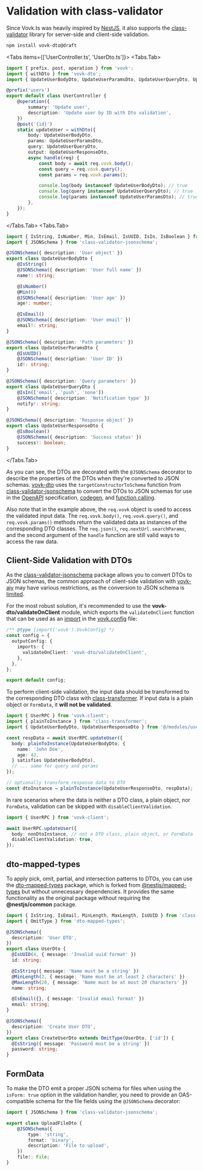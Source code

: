 
# Validation with class-validator

Since Vovk.ts was heavily inspired by [NestJS](https://nestjs.com/), it also supports the [class-validator](https://www.npmjs.com/package/class-validator) library for server-side and client-side validation.

```sh npm2yarn
npm install vovk-dto@draft
```

<Tabs items={['UserController.ts', 'UserDto.ts']}>
  <Tabs.Tab>
  
```ts filename="src/modules/user/UserController.ts"
import { prefix, post, operation } from 'vovk';
import { withDto } from 'vovk-dto';
import { UpdateUserBodyDto, UpdateUserParamsDto, UpdateUserQueryDto, UpdateUserResponseDto } from './UserDto';

@prefix('users')
export default class UserController {
    @operation({
        summary: 'Update user',
        description: 'Update user by ID with Dto validation',
    })
    @post('{id}')
    static updateUser = withDto({
        body: UpdateUserBodyDto,
        params: UpdateUserParamsDto,
        query: UpdateUserQueryDto,
        output: UpdateUserResponseDto,
        async handle(req) {
            const body = await req.vovk.body();
            const query = req.vovk.query();
            const params = req.vovk.params();

            console.log(body instanceof UpdateUserBodyDto); // true
            console.log(query instanceof UpdateUserQueryDto); // true
            console.log(params instanceof UpdateUserParamsDto); // true
        },
    });
}
```
  </Tabs.Tab>
  <Tabs.Tab>
  
```ts filename="src/modules/user/UserDto.ts"
import { IsString, IsNumber, Min, IsEmail, IsUUID, IsIn, IsBoolean } from 'class-validator';
import { JSONSchema } from 'class-validator-jsonschema';

@JSONSchema({ description: 'User object' })
export class UpdateUserBodyDto {
    @IsString()
    @JSONSchema({ description: 'User full name' })
    name!: string;

    @IsNumber()
    @Min(0)
    @JSONSchema({ description: 'User age' })
    age!: number;

    @IsEmail()
    @JSONSchema({ description: 'User email' })
    email!: string;
}

@JSONSchema({ description: 'Path parameters' })
export class UpdateUserParamsDto {
    @IsUUID()
    @JSONSchema({ description: 'User ID' })
    id!: string;
}

@JSONSchema({ description: 'Query parameters' })
export class UpdateUserQueryDto {
    @IsIn(['email', 'push', 'none'])
    @JSONSchema({ description: 'Notification type' })
    notify!: string;
}

@JSONSchema({ description: 'Response object' })
export class UpdateUserResponseDto {
    @IsBoolean()
    @JSONSchema({ description: 'Success status' })
    success!: boolean;
}
```
  
  </Tabs.Tab>
</Tabs>

As you can see, the DTOs are decorated with the `@JSONSchema` decorator to describe the properties of the DTOs when they're converted to JSON schemas. [vovk-dto](https://www.npmjs.com/package/vovk-dto) uses the `targetConstructorToSchema` function from [class-validator-jsonschema](https://www.npmjs.com/package/class-validator-jsonschema) to convert the DTOs to JSON schemas for use in the [OpenAPI](/openapi) specification, [codegen](/codegen), and [function calling](/function-calling).

Also note that in the example above, the `req.vovk` object is used to access the validated input data. The `req.vovk.body()`, `req.vovk.query()`, and `req.vovk.params()` methods return the validated data as instances of the corresponding DTO classes. The `req.json()`, `req.nextUrl.searchParams`, and the second argument of the `handle` function are still valid ways to access the raw data.

<a name="validateonclient" />

## Client-Side Validation with DTOs

As the [class-validator-jsonschema](https://www.npmjs.com/package/class-validator-jsonschema) package allows you to convert DTOs to JSON schemas, the common approach of client-side validation with [vovk-ajv](/validation/client) may have various restrictions, as the conversion to JSON schema is [limited](https://www.npmjs.com/package/class-validator-jsonschema#limitations).

For the most robust solution, it's recommended to use the **vovk-dto/validateOnClient** module, which exports the `validateOnClient` function that can be used as an [import](/imports#validateonclient) in the [vovk.config](/config) file:

```ts filename="vovk.config.mjs"
/** @type {import('vovk').VovkConfig} */
const config = {
  outputConfig: {
    imports: {
      validateOnClient: 'vovk-dto/validateOnClient',
    },
  },
};

export default config;
```

To perform client-side validation, the input data should be transformed to the corresponding DTO class with [class-transformer](https://www.npmjs.com/package/class-transformer). If input data is a plain object or `FormData`, it **will not be validated**.

```ts
import { UserRPC } from 'vovk-client';
import { plainToInstance } from 'class-transformer';
import { UpdateUserBodyDto, UpdateUserResponseDto } from '@/modules/user/UserDto';

const respData = await UserRPC.updateUser({
  body: plainToInstance(UpdateUserBodyDto, {
    name: 'John Doe',
    age: 42,
  } satisfies UpdateUserBodyDto),
  // ... same for query and params
});

// optionally transform response data to DTO
const dtoInstance = plainToInstance(UpdateUserResponseDto, respData);
```

In rare scenarios where the data is neither a DTO class, a plain object, nor `FormData`, validation can be skipped with `disableClientValidation`.

```ts
import { UserRPC } from 'vovk-client';

await UserRPC.updateUser({
  body: nonDtoInstance, // not a DTO class, plain object, or FormData
  disableClientValidation: true,
});
```

## dto-mapped-types

To apply pick, omit, partial, and intersection patterns to DTOs, you can use the [dto-mapped-types](https://www.npmjs.com/package/dto-mapped-types) package, which is forked from [@nestjs/mapped-types](https://www.npmjs.com/package/@nestjs/mapped-types) but without unnecessary dependencies. It provides the same functionality as the original package without requiring the **@nestjs/common** package.

```ts filename="src/modules/user/UserDto.ts"
import { IsString, IsEmail, MinLength, MaxLength, IsUUID } from 'class-validator';
import { OmitType } from 'dto-mapped-types';

@JSONSchema({
  description: 'User DTO',
})
export class UserDto {
  @IsUUID(4, { message: 'Invalid uuid format' })
  id: string;

  @IsString({ message: 'Name must be a string' })
  @MinLength(2, { message: 'Name must be at least 2 characters' })
  @MaxLength(20, { message: 'Name must be at most 20 characters' })
  name: string;

  @IsEmail({}, { message: 'Invalid email format' })
  email: string;
}

@JSONSchema({
  description: 'Create User DTO',
})
export class CreateUserDto extends OmitType(UserDto, ['id']) {
  @IsString({ message: 'Password must be a string' })
  password: string;
}
```

## FormData

To make the DTO emit a proper JSON schema for files when using the `isForm: true` option in the validation handler, you need to provide an OAS-compatible schema for the file fields using the `@JSONSchema` decorator:

```ts {6}
import { JSONSchema } from 'class-validator-jsonschema';

export class UploadFileDto {
    @JSONSchema({
        type: 'string',
        format: 'binary',
        description: 'File to upload',
    })
    file!: File;
}
```